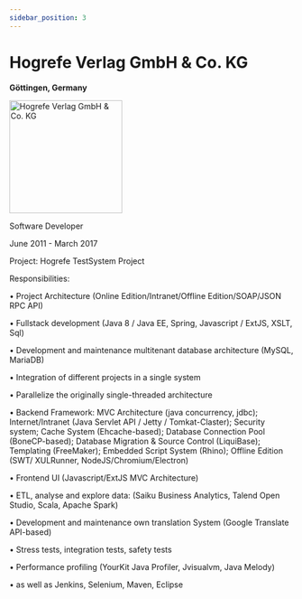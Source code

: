 ```yaml
---
sidebar_position: 3
---
```



# Hogrefe Verlag GmbH & Co. KG

**Göttingen, Germany**

<img src={Logo} width="200" alt="Hogrefe Verlag GmbH & Co. KG" />

Software Developer

June 2011 - March 2017

Project: Hogrefe TestSystem Project

Responsibilities:

• Project Architecture (Online Edition/Intranet/Offline Edition/SOAP/JSON RPC API)

• Fullstack development (Java 8 / Java EE, Spring, Javascript / ExtJS, XSLT, Sql)

• Development and maintenance multitenant database architecture (MySQL, MariaDB)

• Integration of different projects in a single system

• Parallelize the originally single-threaded architecture

• Backend Framework: MVC Architecture (java concurrency, jdbc); Internet/Intranet (Java Servlet
API / Jetty / Tomkat-Claster); Security system; Cache System (Ehcache-based); Database Connection
Pool (BoneCP-based); Database Migration & Source Control (LiquiBase); Templating (FreeMaker);
Embedded Script System (Rhino); Offline Edition (SWT/ XULRunner, NodeJS/Chromium/Electron)

• Frontend UI (Javascript/ExtJS MVC Architecture)

• ETL, analyse and explore data: (Saiku Business Analytics, Talend Open Studio, Scala, Apache Spark)

• Development and maintenance own translation System (Google Translate API-based)

• Stress tests, integration tests, safety tests

• Performance profiling (YourKit Java Profiler, Jvisualvm, Java Melody)

• as well as Jenkins, Selenium, Maven, Eclipse
